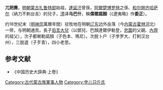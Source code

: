 '''兀把赛'''，[[明朝|明朝]][[蒙古|蒙古]][[扎鲁特部|扎鲁特部]]始祖，[[達延汗|達延汗]]曾孫，[[阿爾楚博罗特|阿爾楚博罗特]]之孫、[[和尔朔齐哈萨尔|和尔朔齐哈萨尔]]（纳力不剌台吉）的兒子，[[清|清]]译'''乌巴什'''，稱'''偉徵諾顏'''（《遼夷略》作'''委正'''）。

约16世纪末（[[明神宗|明神宗]]萬曆年間）驻牧地在明朝[[辽东|辽东]]边外岳落（今[[内蒙古|内蒙古]][[霍林河|霍林河]]北）一带，与明朝通贡。長子[[伯言大兒|伯言大兒]]（以鄧兒、巴顏達爾伊勒登，[[忠圖|忠圖]]的父親、[[內齊|內齊]]的祖父），次子都喇勒諾顏（子色本、瑪尼）。次脱卜户（子孛罗大、打剌汉台州），三脱退（子歹青），四小老思。

==参考文献==
*《中国历史大辞典·上卷》

[[Category:古代蒙古族軍事人物|Category:古代蒙古族軍事人物]]
[[Category:孛儿只斤氏|Category:孛儿只斤氏]]